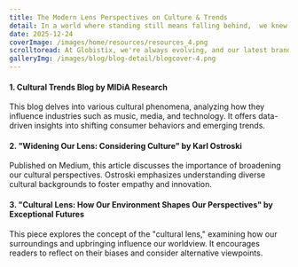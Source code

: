 ---
title: The Modern Lens Perspectives on Culture & Trends
detail: In a world where standing still means falling behind,  we knew it was time for a bold transformation.
date: 2025-12-24
coverImage: /images/home/resources/resources_4.png
scrolltoread: At Globistix, we're always evolving, and our latest brand redesign is a bold step forward. This transformation reflects our commitment to innovation and growth, both in how we look and how we connect with you.
galleryImg: /images/blog/blog-detail/blogcover-4.png
--- 


#### 1. Cultural Trends Blog by MIDiA Research
This blog delves into various cultural phenomena, analyzing how they influence industries such as music, media, and technology. It offers data-driven insights into shifting consumer behaviors and emerging trends.

#### 2. "Widening Our Lens: Considering Culture" by Karl Ostroski
Published on Medium, this article discusses the importance of broadening our cultural perspectives. Ostroski emphasizes understanding diverse cultural backgrounds to foster empathy and innovation.

#### 3. "Cultural Lens: How Our Environment Shapes Our Perspectives" by Exceptional Futures
This piece explores the concept of the "cultural lens," examining how our surroundings and upbringing influence our worldview. It encourages readers to reflect on their biases and consider alternative viewpoints.